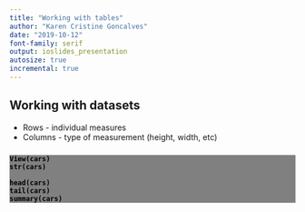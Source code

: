 ```yaml
---
title: "Working with tables"
author: "Karen Cristine Goncalves"
date: "2019-10-12"
font-family: serif
output: ioslides_presentation	
autosize: true
incremental: true
---
```


<style>
.code {
background-color: grey;
color: black;
size: 0.9em;
}

</style>


## Working with datasets

- Rows - individual measures
- Columns - type of measurement (height, width, etc)

### <b>
<div class="code">
```
View(cars)
str(cars)

head(cars)
tail(cars)
summary(cars)
```
</div>
### </b>
